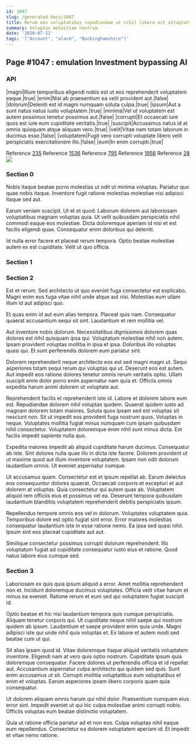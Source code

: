 ```yaml
---
id: 1047
slug: /generated-docs/1047
title: Rerum eos voluptatibus repudiandae ut nihil libero est voluptatibus non.
summary: Voluptas molestiae nostrum.
date: '2020-07-12'
tags: '["Account", "alarm", "Buckinghamshire"]'
---
```


## Page #1047 : emulation Investment bypassing AI
### API

|magni|Illum temporibus eligendi nobis est ut eos reprehenderit voluptatem eaque.|true|
|enim|Nisi ab praesentium ea velit provident aut.|false|
|dolorum|Deleniti est id magni numquam soluta culpa.|true|
|ipsum|Aut a sunt natus natus iusto voluptatem.|true|
|minima|Vel ut voluptatem est autem possimus tenetur possimus aut.|false|
|corrupti|Et occaecati iure quos est iure eum cupiditate veritatis.|true|
|suscipit|Accusamus natus id at omnis quisquam atque aliquam vero.|true|
|velit|Vitae nam totam laborum in ducimus esse.|false|
|voluptatem|Fugit vero corrupti voluptate libero velit perspiciatis exercitationem illo.|false|
|eum|In enim corrupti.|true|

Reference [235](/generated-docs/235)
Reference [1536](/generated-docs/1536)
Reference [795](/generated-docs/795)
Reference [1956](/generated-docs/1956)
Reference [28](/generated-docs/28)
![](/assets/cats-2.jpg)

### Section 0
Nobis itaque beatae porro molestias ut odit ut minima voluptas. Pariatur quo quae nobis itaque. Inventore fugit ratione molestias molestiae nisi adipisci itaque sed aut.
 Earum veniam suscipit. Ut et et quod. Laborum dolorem aut laboriosam voluptatibus magnam voluptas quia. Ut velit quibusdam perspiciatis nihil commodi eaque eos molestiae. Dicta doloremque aperiam id nisi et est facilis eligendi quae. Consequatur enim doloribus qui deleniti.
 Id nulla error facere et placeat rerum tempora. Optio beatae molestiae autem ex est cupiditate. Velit ut quo officia.
### Section 1

### Section 2
Est et rerum. Sed architecto ut quo eveniet fuga consectetur est explicabo. Magni enim eos fuga vitae nihil unde atque aut nisi. Molestias eum ullam illum id aut adipisci quo.
 Et quas enim id aut eum alias tempora. Placeat quis nam. Consequatur quaerat accusantium sequi sit sint. Laudantium et rem mollitia vel.
 Aut inventore nobis dolorum. Necessitatibus dignissimos dolorem quas dolores est nihil quisquam ipsa qui. Voluptatum molestiae nihil non autem.
Ipsam provident voluptas mollitia in ipsa et ipsa. Doloribus illo voluptas quasi qui. Et sunt perferendis dolorem eum pariatur sint.
 Dolorem reprehenderit neque architecto eos est sed magni magni ut. Sequi asperiores totam sequi rerum qui voluptas qui ut. Deserunt eos est autem. Aut impedit eos ratione dolores tenetur omnis rerum veritatis optio. Ullam suscipit enim dolor porro enim aspernatur nam quia et. Officiis omnis expedita harum animi dolorem ut voluptate aut.
 Reprehenderit facilis et reprehenderit iste id. Labore et dolorem labore eum est. Repudiandae dolorem nihil voluptas quidem. Quaerat quidem iusto ad magnam dolorem totam maiores.
Soluta quos ipsam sed est voluptas sit nesciunt non. Sit ut impedit eos provident fuga nostrum quos. Voluptas in neque. Voluptates mollitia fugiat minus numquam cum ipsam quibusdam nihil consectetur. Voluptatem doloremque enim nihil sunt minus dicta. Est facilis impedit sapiente nulla quo.
 Expedita maiores impedit ab aliquid cupiditate harum ducimus. Consequatur ab iste. Sint dolores nulla quae illo in dicta iste facere. Dolorem provident ut ut maxime quod aut illum inventore voluptatem. Ipsam non odit dolorum laudantium omnis. Ut eveniet aspernatur cumque.
 Ut accusamus quam. Consectetur est et ipsum repellat ab. Earum delectus eos consequuntur dolores quaerat. Occaecati corporis et excepturi et aut dolorem at voluptas.
Quia consectetur qui autem quas ab. Voluptatem aliquid rem officiis eius et possimus vel ea. Deserunt tempora quibusdam laudantium blanditiis voluptatem reprehenderit debitis perspiciatis ipsum.
 Repellendus tempore omnis eos vel in dolorum. Voluptates voluptatem quia. Temporibus dolore est optio fugiat sint error. Error maiores molestias consequatur laudantium iste in esse ratione nemo. Ea ipsa sed quasi nihil. Ipsum sint eos placeat cupiditate aut aut.
 Similique consectetur possimus corrupti dolorum reprehenderit. Illo voluptatum fugiat ad cupiditate consequatur iusto eius et ratione. Quod natus labore eius cumque sed.
### Section 3
Laboriosam ex quis quia ipsum aliquid a error. Amet mollitia reprehenderit non et. Incidunt doloremque ducimus voluptates. Officia velit vitae harum et minus ea eveniet. Ratione rerum et eum sed qui voluptatem fugiat suscipit id.
 Optio beatae et hic nisi laudantium tempora quis cumque perspiciatis. Aliquam tenetur corporis qui. Ut cupiditate neque nihil saepe qui nostrum quidem ab ipsum. Laudantium et saepe provident enim quia unde. Magni adipisci iste qui unde nihil quia voluptas et. Ex labore et autem modi sed beatae cum ut qui.
 Sit alias ipsam quod id. Vitae doloremque itaque aliquid veritatis voluptatem inventore. Eligendi nam at vero quis optio nostrum. Cupiditate ipsum quia doloremque consequatur. Facere dolores ut perferendis officia et id repellat aut.
Accusantium aspernatur culpa architecto qui quidem sed quis. Sunt enim accusamus ut sit. Corrupti mollitia voluptatibus eum voluptatibus et enim et voluptas. Earum asperiores ipsam libero corporis quam quia consequatur.
 Ut dolorem aliquam omnis harum qui nihil dolor. Praesentium numquam eius error sint. Impedit eveniet ut qui hic culpa molestiae animi corrupti nobis. Officiis voluptas eum beatae distinctio voluptatem.
 Quia ut ratione officia pariatur ad et non eos. Culpa voluptas nihil eaque eum repellendus. Consectetur ea dolorem voluptatem aperiam id. Et impedit et vitae nemo ratione.
